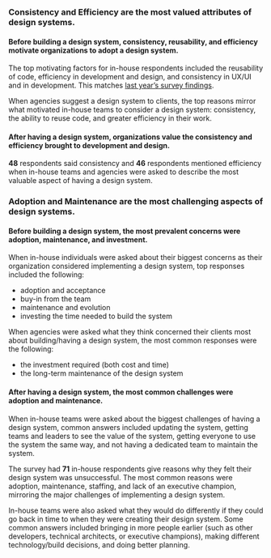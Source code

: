 
<HeaderBlock>

### Consistency and Efficiency are the most valued attributes of design systems.

</HeaderBlock>

<HeaderBlock>

#### Before building a design system, consistency, reusability, and efficiency motivate organizations to adopt a design system.

</HeaderBlock>

<ContentBlock>

The top motivating factors for in-house respondents included the reusability of code, efficiency in development and design, and consistency in UX/UI and in development. This matches [last year’s survey findings][1].

</ContentBlock>

<Diagram3a />

<ContentBlock>

When agencies suggest a design system to clients, the top reasons mirror what motivated in-house teams to consider a design system: consistency, the ability to reuse code, and greater efficiency in their work.

</ContentBlock>

<Diagram3b />

<HeaderBlock>

#### After having a design system, organizations value the consistency and efficiency brought to development and design.

</HeaderBlock>

<ContentBlock>

**48** respondents said consistency and **46** respondents mentioned efficiency when in-house teams and agencies were asked to describe the most valuable aspect of having a design system.

</ContentBlock>

<HeaderBlock>

### Adoption and Maintenance are the most challenging aspects of design systems.

</HeaderBlock>

<HeaderBlock>

#### Before building a design system, the most prevalent concerns were adoption, maintenance, and investment.

</HeaderBlock>

<ContentBlock>

When in-house individuals were asked about their biggest concerns as their organization considered implementing a design system, top responses included the following:

- adoption and acceptance
- buy-in from the team
- maintenance and evolution
- investing the time needed to build the system

When agencies were asked what they think concerned their clients most about building/having a design system, the most common responses were the following:

- the investment required (both cost and time)
- the long-term maintenance of the design system

</ContentBlock>

<HeaderBlock>

#### After having a design system, the most common challenges were adoption and maintenance.

</HeaderBlock>

<ContentBlock>

When in-house teams were asked about the biggest challenges of having a design system, common answers included updating the system, getting teams and leaders to see the value of the system, getting everyone to use the system the same way, and not having a dedicated team to maintain the system.

The survey had **71** in-house respondents give reasons why they felt their design system was unsuccessful. The most common reasons were adoption, maintenance, staffing, and lack of an executive champion, mirroring the major challenges of implementing a design system.

</ContentBlock>

<Diagram3c />

<ContentBlock>

In-house teams were also asked what they would do differently if they could go back in time to when they were creating their design system. Some common answers included bringing in more people earlier (such as other developers, technical architects, or executive champions), making different technology/build decisions, and doing better planning.

</ContentBlock>

[1]: https://designsystemssurvey.seesparkbox.com/2018/#why-orgs-build-design-systems
